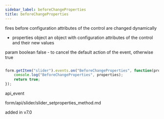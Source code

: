 ```yaml
---
sidebar_label: beforeChangeProperties
title: beforeChangeProperties
---
```



          


<Short>
 fires before configuration attributes of the control are changed dynamically


</Short>



- properties     object      an object with configuration attributes of the control and their new values


param   boolean     false - to cancel the default action of the event, otherwise true

~~~js

form.getItem("slider").events.on("BeforeChangeProperties", function(properties) {
    console.log("BeforeChangeProperties", properties);
    return true;
});


~~~
 api_event

<Descr>



</Descr>


 form/api/slider/slider_setproperties_method.md


 added in v7.0

